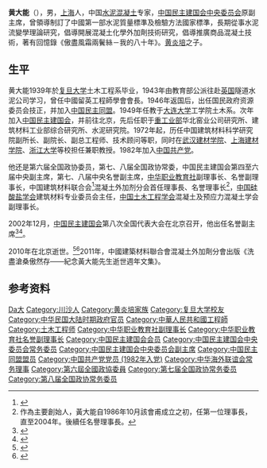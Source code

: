 '''黄大能'''（{{bd|1916年|9月11日|2010年|7月6日|catIdx=Huang黄}}），男，[[上海市|上海]]人，中国[[水泥|水泥]][[混凝土|混凝土]]专家，[[中国民主建国会中央委员会|中国民主建国会中央委员会]]原副主席，曾領導制訂了中國第一部水泥質量標準及檢驗方法國家標準，長期從事水泥流變學理論研究，倡導開展混凝土化學外加劑技術研究，倡導推廣商品混凝土技術，著有回憶錄《傲盡風霜兩鬢絲－我的八十年》。[[黄炎培|黄炎培]]之子。

== 生平 ==
黄大能1939年於[[复旦大学|复旦大学]]土木工程系毕业，1943年由教育部公派往赴[[英国|英国]]隧道水泥公司学习，曾任中國留英工程師學會會長。1946年返国后，出任国民政府资源委员会技正，并加入[[中国民主同盟|中国民主同盟]]。1949年任教于[[大连大学|大连大学]]工学院土木系。次年加入[[中国民主建国会|中国民主建国会]]，并前往北京，先后任职于[[重工业部|重工业部]]华北窑业公司研究所、建筑材料工业部综合研究所、水泥研究院。1972年起，历任中国建筑材料科学研究院副所长、副院长、副总工程师、技术顾问等职，同时在[[武汉建材学院|武汉建材学院]]、[[上海建材学院|上海建材学院]]、[[浙江大学|浙江大学]]等校担任兼职教授。1982年加入[[中国共产党|中国共产党]]。

他还是第六届全国政协委员，第七、八届全国政协常委，中国民主建国会第四至六届中央副主席，第七、八届中央名誉副主席，[[中华职业教育社|中华职业教育社]]副理事长、名誉副理事长，中国建筑材料联合会<ref>{{cite web|url=http://www.c-bm.com/jcxz/lianjie22.asp?id=180|title=二零零七年五月，中國建築材料工業協會更名為中國建築材料聯合會|publisher=中華人民共和國民政部}}{{dead link|date=2018年5月 |bot=InternetArchiveBot |fix-attempted=yes }}</ref>混凝土外加剂分会首任理事長、名誉理事长<ref>作為主要創始人，黃大能自1986年10月該會甫成立之初，任第一位理事長，直至2004年。後續任名譽理事長。</ref>，[[中国硅酸盐学会|中国硅酸盐学会]]建筑材料专业委员会主任，[[中国土木工程学会|中国土木工程学会]]混凝土及预应力混凝土学会副理事长。

2002年12月，[[中国民主建国会|中国民主建国会]]第八次全国代表大会在北京召开，他出任名誉副主席<ref>{{Cite book|title=中华人民共和国年鉴 2003 总第23期|last=中华人民共和国年鉴编辑部编辑|publisher=中华人民共和国年鉴社|year=2003.11|pages=277}}</ref><ref>{{Cite book|title=中国改革开放新时期年鉴 2002年|last=[[王振川|王振川]]主编|publisher=[[中国民主法制出版社|中国民主法制出版社]]|year=2014|isbn=978-7-5162-0674-4|location=北京|pages=1090}}</ref>。

2010年在北京逝世。<ref>{{cite web|url=http://www.ccement.com/news/2010/7-8/C113829329.htm|title=著名水泥专家黄大能教授病逝|publisher=中国水泥网|deadurl=yes|archiveurl=https://web.archive.org/web/20100711135004/http://www.ccement.com/news/2010/7-8/C113829329.htm|archivedate=2010-07-11}}</ref><ref>{{cite web|url=http://cpc.people.com.cn/GB/64093/87393/13269494.html|title=黄大能同志逝世|publisher=中国共产党新闻网}}</ref>2011年，中國建築材料聯合會混凝土外加劑分會出版《洗盡滄桑傲然存——紀念黃大能先生逝世週年文集》。

== 参考资料 ==
{{reflist}}

{{Navboxes 
| title  = 黄大能在[[中华职业教育社|中华职业教育社]]的职务
| list1  =
{{中华职业教育社第六届理事会}}
{{中华职业教育社第七届理事会}}
{{中华职业教育社第八届理事会}}
{{中华职业教育社第九届理事会}}
}}
{{Navboxes 
| title  = 黄大能在[[中国民主建国会|中国民主建国会]]的职务
| list1  =
{{中国民主建国会第三届中央委员会}}
{{中国民主建国会第四届中央委员会}}
{{中国民主建国会第五届中央委员会}}
{{中国民主建国会第六届中央委员会}}
{{中国民主建国会第八届中央委员会}}
}}
{{Navboxes 
| title  = 黄大能在[[中华海外联谊会|中华海外联谊会]]的职务
| list1  =
{{中华海外联谊会第一届理事会}}
}}

{{黄炎培家系}}
{{Authority control}}
{{DEFAULTSORT:Huang黄}}
[[Category:黄姓|Da大]]
[[Category:川沙人|Category:川沙人]]
[[Category:黄炎培家族|Category:黄炎培家族]]
[[Category:复旦大学校友|Category:复旦大学校友]]
[[Category:中华民国大陆时期政府官员|Category:中华民国大陆时期政府官员]]
[[Category:中華人民共和國工程師|Category:中華人民共和國工程師]]
[[Category:土木工程师|Category:土木工程师]]
[[Category:中华职业教育社副理事长|Category:中华职业教育社副理事长]]
[[Category:中华职业教育社名誉副理事长|Category:中华职业教育社名誉副理事长]]
[[Category:中国民主建国会会员|Category:中国民主建国会会员]]
[[Category:中国民主建国会中央委员会常务委员|Category:中国民主建国会中央委员会常务委员]]
[[Category:中国民主建国会中央委员会副主席|Category:中国民主建国会中央委员会副主席]]
[[Category:中国民主同盟盟员|Category:中国民主同盟盟员]]
[[Category:中国共产党党员_(1982年入党)|Category:中国共产党党员 (1982年入党)]]
[[Category:中华海外联谊会常务理事|Category:中华海外联谊会常务理事]]
[[Category:第六屆全國政協委員|Category:第六屆全國政協委員]]
[[Category:第七届全国政协常务委员|Category:第七届全国政协常务委员]]
[[Category:第八届全国政协常务委员|Category:第八届全国政协常务委员]]